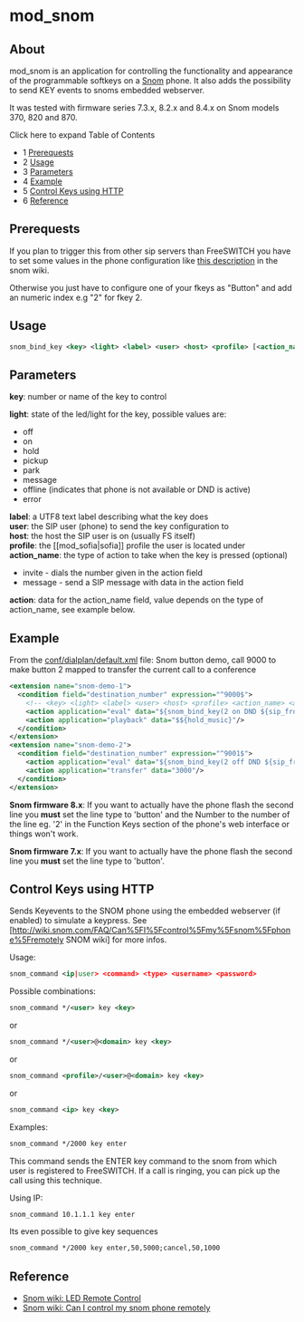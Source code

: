 
# mod_snom 

 

## About

mod\_snom is an application for controlling the functionality and appearance of the programmable softkeys on a [Snom](http://www.snom.com/) phone. It also adds the possibility to send KEY events to snoms embedded webserver.

It was tested with firmware series 7.3.x, 8.2.x and 8.4.x on Snom models 370, 820 and 870.

Click here to expand Table of Contents

* 1 [Prerequests](#prerequests)
* 2 [Usage](#usage)
* 3 [Parameters](#parameters)
* 4 [Example](#example)
* 5 [Control Keys using HTTP](#control-keys-using-http)
* 6 [Reference](#reference)

## Prerequests

If you plan to trigger this from other sip servers than FreeSWITCH you have to set some values in the phone configuration like [this description](http://wiki.snom.com/FAQ/How%5Fto%5Fdisplay%5Fa%5Ftext%5Fmessage%5Fto%5Fthe%5Fphone%5Fin%5Forder%5Fto%5Fappear%5Fon%5Fthe%5Fdisplay) in the snom wiki.

Otherwise you just have to configure one of your fkeys as "Button" and add an numeric index e.g "2" for fkey 2.

## Usage

```xml
snom_bind_key <key> <light> <label> <user> <host> <profile> [<action_name>] [<action>]
```

## Parameters

**key**: number or name of the key to control

**light**: state of the led/light for the key, possible values are:

* off
* on
* hold
* pickup
* park
* message
* offline (indicates that phone is not available or DND is active)
* error

**label**: a UTF8 text label describing what the key does  
**user**: the SIP user (phone) to send the key configuration to  
**host**: the host the SIP user is on (usually FS itself)  
**profile**: the \[\[mod\_sofia|sofia\]\] profile the user is located under  
**action\_name**: the type of action to take when the key is pressed (optional)

* invite - dials the number given in the action field
* message - send a SIP message with data in the action field

**action**: data for the action\_name field, value depends on the type of action\_name, see example below.

## Example

From the [conf/dialplan/default.xml](https://freeswitch.org/stash/projects/FS/repos/freeswitch/browse/conf/vanilla/dialplan/default.xml) file: Snom button demo, call 9000 to make button 2 mapped to transfer the current call to a conference

```xml
<extension name="snom-demo-1">
  <condition field="destination_number" expression="^9000$">
    <!-- <key> <light> <label> <user> <host> <profile> <action_name> <action> -->
    <action application="eval" data="${snom_bind_key(2 on DND ${sip_from_user} ${sip_from_host} ${sofia_profile_name} message api+uuid_transfer ${uuid} 9001)}"/>
    <action application="playback" data="$${hold_music}"/>
  </condition>
</extension>
<extension name="snom-demo-2">
  <condition field="destination_number" expression="^9001$">
    <action application="eval" data="${snom_bind_key(2 off DND ${sip_from_user} ${sip_from_host} ${sofia_profile_name} message notused)}"/>
    <action application="transfer" data="3000"/>
  </condition>
</extension>
```

**Snom firmware 8.x**: If you want to actually have the phone flash the second line you **must** set the line type to 'button' and the Number to the number of the line eg. '2' in the Function Keys section of the phone's web interface or things won't work.

**Snom firmware 7.x**: If you want to actually have the phone flash the second line you **must** set the line type to 'button'.

## Control Keys using HTTP

Sends Keyevents to the SNOM phone using the embedded webserver (if enabled) to simulate a keypress. See \[<http://wiki.snom.com/FAQ/Can%5FI%5Fcontrol%5Fmy%5Fsnom%5Fphone%5Fremotely> SNOM wiki\] for more infos.

Usage:

```xml
snom_command <ip|user> <command> <type> <username> <password> 
```

Possible combinations:

```xml
snom_command */<user> key <key> 
```

or

```xml
snom_command */<user>@<domain> key <key> 
```

or

```xml
snom_command <profile>/<user>@<domain> key <key> 
```

or

```xml
snom_command <ip> key <key> 
```

Examples:

```xml
snom_command */2000 key enter 
```

This command sends the ENTER key command to the snom from which user is registered to FreeSWITCH. If a call is ringing, you can pick up the call using this technique.

Using IP:

```xml
snom_command 10.1.1.1 key enter 
```

Its even possible to give key sequences

```xml
snom_command */2000 key enter,50,5000;cancel,50,1000
```

## Reference

* [Snom wiki: LED Remote Control](http://wiki.snom.com/Features/LED%5FRemote%5FControl)
* [Snom wiki: Can I control my snom phone remotely](http://wiki.snom.com/FAQ/Can%5FI%5Fcontrol%5Fmy%5Fsnom%5Fphone%5Fremotely)


